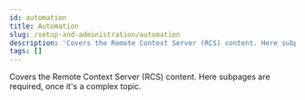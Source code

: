 ```yaml
---
id: automation
title: Automation
slug: /setup-and-administration/automation
description: 'Covers the Remote Context Server (RCS) content. Here subpages are required, once it is a complex topic.'
tags: []
---
```


Covers the Remote Context Server (RCS) content. Here subpages are required, once it's a complex topic.
